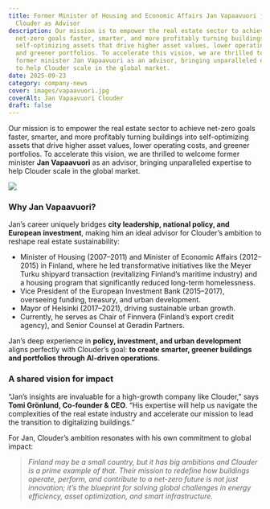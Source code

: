```yaml
---
title: Former Minister of Housing and Economic Affairs Jan Vapaavuori joins
  Clouder as Advisor
description: Our mission is to empower the real estate sector to achieve
  net-zero goals faster, smarter, and more profitably turning buildings into
  self-optimizing assets that drive higher asset values, lower operating costs,
  and greener portfolios. To accelerate this vision, we are thrilled to welcome
  former minister Jan Vapaavuori as an advisor, bringing unparalleled expertise
  to help Clouder scale in the global market.
date: 2025-09-23
category: company-news
cover: images/vapaavuori.jpg
coverAlt: Jan Vapaavuori Clouder
draft: false
---
```

Our mission is to empower the real estate sector to achieve net-zero goals faster, smarter, and more profitably turning buildings into self-optimizing assets that drive higher asset values, lower operating costs, and greener portfolios. To accelerate this vision, we are thrilled to welcome former minister **Jan Vapaavuori** as an advisor, bringing unparalleled expertise to help Clouder scale in the global market.

![](images/vapaavuori.jpg)

### Why Jan Vapaavuori?

Jan’s career uniquely bridges **city leadership, national policy, and European investment**, making him an ideal advisor for Clouder’s ambition to reshape real estate sustainability:

- Minister of Housing (2007–2011) and Minister of Economic Affairs (2012–2015) in Finland, where he led transformative initiatives like the Meyer Turku shipyard transaction (revitalizing Finland’s maritime industry) and a housing program that significantly reduced long-term homelessness.
- Vice President of the European Investment Bank (2015–2017), overseeing funding, treasury, and urban development.
- Mayor of Helsinki (2017–2021), driving sustainable urban growth.
- Currently, he serves as Chair of Finnvera (Finland’s export credit agency), and Senior Counsel at Geradin Partners.

Jan’s deep experience in **policy, investment, and urban development** aligns perfectly with Clouder’s goal: **to create smarter, greener buildings and portfolios through AI-driven operations**.

### A shared vision for impact

“Jan’s insights are invaluable for a high-growth company like Clouder,” says **Tomi Grönlund, Co-founder & CEO**. “His expertise will help us navigate the complexities of the real estate industry and accelerate our mission to lead the transition to digitalizing buildings.”

For Jan, Clouder’s ambition resonates with his own commitment to global impact:

> _Finland may be a small country, but it has big ambitions and Clouder is a prime example of that. Their mission to redefine how buildings operate, perform, and contribute to a net-zero future is not just innovation; it’s the blueprint for solving global challenges in energy efficiency, asset optimization, and smart infrastructure._

